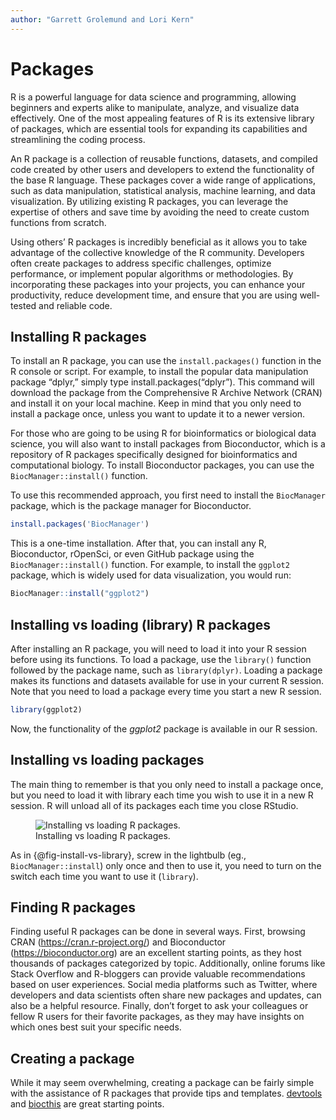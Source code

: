 ```yaml
---
author: "Garrett Grolemund and Lori Kern"
---
```


# Packages

R is a powerful language for data science and programming, allowing beginners
and experts alike to manipulate, analyze, and visualize data effectively. One
of the most appealing features of R is its extensive library of packages, which
are essential tools for expanding its capabilities and streamlining the coding
process.

An R package is a collection of reusable functions, datasets, and compiled code
created by other users and developers to extend the functionality of the base R
language. These packages cover a wide range of applications, such as data
manipulation, statistical analysis, machine learning, and data visualization.
By utilizing existing R packages, you can leverage the expertise of others and
save time by avoiding the need to create custom functions from scratch.

Using others' R packages is incredibly beneficial as it allows you to take
advantage of the collective knowledge of the R community. Developers often
create packages to address specific challenges, optimize performance, or
implement popular algorithms or methodologies. By incorporating these packages
into your projects, you can enhance your productivity, reduce development time,
and ensure that you are using well-tested and reliable code.

## Installing R packages

To install an R package, you can use the `install.packages()` function in the R
console or script. For example, to install the popular data manipulation
package "dplyr," simply type install.packages("dplyr"). This command will
download the package from the Comprehensive R Archive Network (CRAN) and
install it on your local machine. Keep in mind that you only need to install a
package once, unless you want to update it to a newer version.

For those who are going to be using R for bioinformatics or biological data
science, you will also want to install packages from Bioconductor, which is a
repository of R packages specifically designed for bioinformatics and
computational biology. To install Bioconductor packages, you can use the
`BiocManager::install()` function. 

To use this recommended approach, you first need to install the
`BiocManager` package, which is the package manager for Bioconductor. 

```r
install.packages('BiocManager')
```

This is a one-time installation. After that, you can install any R, Bioconductor, rOpenSci, or even GitHub package using the `BiocManager::install()` function. For example, to install the `ggplot2` package, which is widely used for data visualization, you would run:

```r
BiocManager::install("ggplot2")
```

## Installing vs loading (library) R packages

After installing an R package, you will need to load it into your R session
before using its functions. To load a package, use the `library()` function
followed by the package name, such as `library(dplyr)`. Loading a package makes
its functions and datasets available for use in your current R session. Note
that you need to load a package every time you start a new R session.

```r
library(ggplot2)
```

Now, the functionality of the _ggplot2_ package is available in our R session.


::: {.callout-tip}
## Installing vs loading packages

The main thing to remember is that you only need to install a package once, but you need to load it with library each time you wish to use it in a new R session. R will unload all of its packages each time you close RStudio.

![Installing vs loading R packages.](https://hbctraining.github.io/Intro-to-R-flipped/img/install_vs_library.jpeg){#fig-install-vs-library}

As in {@fig-install-vs-library}, screw in the lightbulb (eg., `BiocManager::install`) only once and then to use it, you need to turn on the switch each time you want to use it (`library`).

:::

## Finding R packages

Finding useful R packages can be done in several ways. First, browsing CRAN
(<https://cran.r-project.org/>) and Bioconductor (<https://bioconductor.org>) are an excellent starting points, as they host
thousands of packages categorized by topic. Additionally, online forums like
Stack Overflow and R-bloggers can provide valuable recommendations based on
user experiences. Social media platforms such as Twitter, where developers and
data scientists often share new packages and updates, can also be a helpful
resource. Finally, don't forget to ask your colleagues or fellow R users for
their favorite packages, as they may have insights on which ones best suit your
specific needs.

## Creating a package

While it may seem overwhelming, creating a package can be fairly simple with the
assistance of R packages that provide tips and templates. [devtools](https://cran.r-project.org/web/packages/devtools/index.html) and
[biocthis](https://bioconductor.org/packages/biocthis/) are great starting points. 